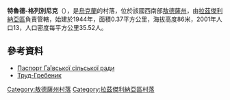 {{coord|46|54|41|N|29|53|40|E|scale:30000|display=title}}

'''特魯德-格列別尼克'''（{{lang-uk|Труд-Гребеник}}），是[[烏克蘭|烏克蘭]]的村落，位於該國西南部[[敖德薩州|敖德薩州]]，由[[拉茲傑利納亞區|拉茲傑利納亞區]]負責管轄，始建於1944年，面積0.37平方公里，海拔高度86米，2001年人口13，人口密度每平方公里35.52人。

==參考資料==
*[http://rozdilna-rda.odessa.gov.ua/files/rozdilna-rda/files/PASPORT/pasport_ga_vs_ko_s_l_s_ko_radi_na_01_01_2016_r_k.pdf Паспорт Гаївської сільської ради]
*[http://w1.c1.rada.gov.ua/pls/z7502/A005?rf7571=23034 Труд-Гребеник]

{{DEFAULTSORT:Труд-Гребеник}}
[[Category:敖德薩州村落|Category:敖德薩州村落]]
[[Category:拉茲傑利納亞區村落|Category:拉茲傑利納亞區村落]]


{{Odessa-geo-stub}}
